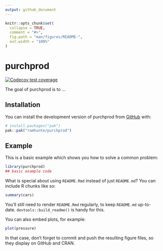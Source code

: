 ```yaml
---
output: github_document
---
```


<!-- README.md is generated from README.Rmd. Please edit that file -->

```r
knitr::opts_chunk$set(
  collapse = TRUE,
  comment = "#>",
  fig.path = "man/figures/README-",
  out.width = "100%"
)
```

# purchprod

<!-- badges: start -->
[![Codecov test coverage](https://codecov.io/gh/ramhunte/purchprod/graph/badge.svg)](https://app.codecov.io/gh/ramhunte/purchprod)
<!-- badges: end -->

The goal of purchprod is to ...

## Installation

You can install the development version of purchprod from [GitHub](https://github.com/) with:

``` r
# install.packages("pak")
pak::pak("ramhunte/purchprod")
```

## Example

This is a basic example which shows you how to solve a common problem:

```r
library(purchprod)
## basic example code
```

What is special about using `README.Rmd` instead of just `README.md`? You can include R chunks like so:

```r
summary(cars)
```

You'll still need to render `README.Rmd` regularly, to keep `README.md` up-to-date. `devtools::build_readme()` is handy for this.

You can also embed plots, for example:

```r
plot(pressure)
```

In that case, don't forget to commit and push the resulting figure files, so they display on GitHub and CRAN.

